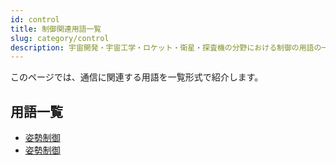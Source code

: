 ```yaml
---
id: control
title: 制御関連用語一覧
slug: category/control
description: 宇宙開発・宇宙工学・ロケット・衛星・探査機の分野における制御の用語の一覧です．意味・定義・概要・説明ページへと移ることができます．
---
```



<Head>
  <script type="application/ld+json">
    {`{
      "@context": "https://schema.org",
      "@type": "DefinedTerm",
      "name": "制御関連用語一覧",
      "inDefinedTermSet": "https://www.space-portal.org",
      "termCode": "category/control",
      "description": "宇宙開発・宇宙工学・ロケット・衛星・探査機の分野における制御の用語の一覧です．意味・定義・概要・説明ページへと移ることができます．",
      "url": "https://www.space-portal.org/docs/category/control"
    }`}
  </script>
</Head>

このページでは、通信に関連する用語を一覧形式で紹介します。

## 用語一覧

- [姿勢制御](control/technology/attitude-control)
- [姿勢制御](control/technology/rendezvous-docking)
